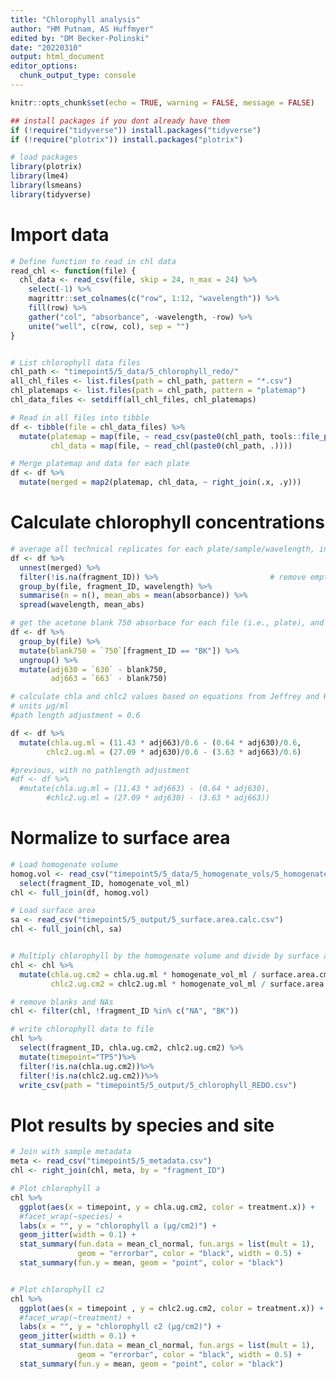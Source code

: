 ```yaml
---
title: "Chlorophyll analysis"
author: "HM Putnam, AS Huffmyer"
edited by: "DM Becker-Polinski"
date: "20220310"
output: html_document
editor_options: 
  chunk_output_type: console
---
```


```r
knitr::opts_chunk$set(echo = TRUE, warning = FALSE, message = FALSE)

## install packages if you dont already have them
if (!require("tidyverse")) install.packages("tidyverse")
if (!require("plotrix")) install.packages("plotrix")

# load packages
library(plotrix)
library(lme4)
library(lsmeans)
library(tidyverse)

```

# Import data
```r
# Define function to read in chl data
read_chl <- function(file) {
  chl_data <- read_csv(file, skip = 24, n_max = 24) %>%
    select(-1) %>%
    magrittr::set_colnames(c("row", 1:12, "wavelength")) %>%
    fill(row) %>%
    gather("col", "absorbance", -wavelength, -row) %>%
    unite("well", c(row, col), sep = "")
}


# List chlorophyll data files
chl_path <- "timepoint5/5_data/5_chlorophyll_redo/"                                        # Path to chlorophyll data directory
all_chl_files <- list.files(path = chl_path, pattern = "*.csv")          # List all files in directory
chl_platemaps <- list.files(path = chl_path, pattern = "platemap")       # List platemap files
chl_data_files <- setdiff(all_chl_files, chl_platemaps)                  # List absorbance data files

# Read in all files into tibble
df <- tibble(file = chl_data_files) %>%
  mutate(platemap = map(file, ~ read_csv(paste0(chl_path, tools::file_path_sans_ext(.), "_platemap.csv"))),
         chl_data = map(file, ~ read_chl(paste0(chl_path, .))))

# Merge platemap and data for each plate
df <- df %>%
  mutate(merged = map2(platemap, chl_data, ~ right_join(.x, .y)))
```

# Calculate chlorophyll concentrations
```r
# average all technical replicates for each plate/sample/wavelength, including all acetone blanks together (per plate)
df <- df %>%
  unnest(merged) %>%
  filter(!is.na(fragment_ID)) %>%                         # remove empty wells (fragment_ID is NA)
  group_by(file, fragment_ID, wavelength) %>%
  summarise(n = n(), mean_abs = mean(absorbance)) %>%
  spread(wavelength, mean_abs)

# get the acetone blank 750 absorbace for each file (i.e., plate), and subtract from 630 and 663 values for each sample
df <- df %>%
  group_by(file) %>%
  mutate(blank750 = `750`[fragment_ID == "BK"]) %>%
  ungroup() %>%
  mutate(adj630 = `630` - blank750,
         adj663 = `663` - blank750)

# calculate chla and chlc2 values based on equations from Jeffrey and Humphrey 1975
# units µg/ml
#path length adjustment = 0.6 

df <- df %>%
  mutate(chla.ug.ml = (11.43 * adj663)/0.6 - (0.64 * adj630)/0.6,
        chlc2.ug.ml = (27.09 * adj630)/0.6 - (3.63 * adj663)/0.6)

#previous, with no pathlength adjustment
#df <- df %>%
  #mutate(chla.ug.ml = (11.43 * adj663) - (0.64 * adj630),
        #chlc2.ug.ml = (27.09 * adj630) - (3.63 * adj663))
```


# Normalize to surface area
```r
# Load homogenate volume
homog.vol <- read_csv("timepoint5/5_data/5_homogenate_vols/5_homogenate_vols.csv") %>%
  select(fragment_ID, homogenate_vol_ml)
chl <- full_join(df, homog.vol)

# Load surface area
sa <- read_csv("timepoint5/5_output/5_surface.area.calc.csv")
chl <- full_join(chl, sa)


# Multiply chlorophyll by the homogenate volume and divide by surface area
chl <- chl %>%
  mutate(chla.ug.cm2 = chla.ug.ml * homogenate_vol_ml / surface.area.cm2,
         chlc2.ug.cm2 = chlc2.ug.ml * homogenate_vol_ml / surface.area.cm2)

# remove blanks and NAs
chl <- filter(chl, !fragment_ID %in% c("NA", "BK"))

# write chlorophyll data to file
chl %>%
  select(fragment_ID, chla.ug.cm2, chlc2.ug.cm2) %>%
  mutate(timepoint="TP5")%>%
  filter(!is.na(chla.ug.cm2))%>%
  filter(!is.na(chlc2.ug.cm2))%>%
  write_csv(path = "timepoint5/5_output/5_chlorophyll_REDO.csv")
```

# Plot results by species and site
```r
# Join with sample metadata
meta <- read_csv("timepoint5/5_metadata.csv")
chl <- right_join(chl, meta, by = "fragment_ID")

# Plot chlorophyll a
chl %>%
  ggplot(aes(x = timepoint, y = chla.ug.cm2, color = treatment.x)) +
  #facet_wrap(~species) +
  labs(x = "", y = "chlorophyll a (µg/cm2)") +
  geom_jitter(width = 0.1) +                                            # Plot all points
  stat_summary(fun.data = mean_cl_normal, fun.args = list(mult = 1),    # Plot standard error
               geom = "errorbar", color = "black", width = 0.5) +
  stat_summary(fun.y = mean, geom = "point", color = "black")           # Plot mean


# Plot chlorophyll c2
chl %>%
  ggplot(aes(x = timepoint , y = chlc2.ug.cm2, color = treatment.x)) +
  #facet_wrap(~treatment) +
  labs(x = "", y = "chlorophyll c2 (µg/cm2)") +
  geom_jitter(width = 0.1) +                                            # Plot all points
  stat_summary(fun.data = mean_cl_normal, fun.args = list(mult = 1),    # Plot standard error
               geom = "errorbar", color = "black", width = 0.5) +
  stat_summary(fun.y = mean, geom = "point", color = "black")           # Plot mean
```




